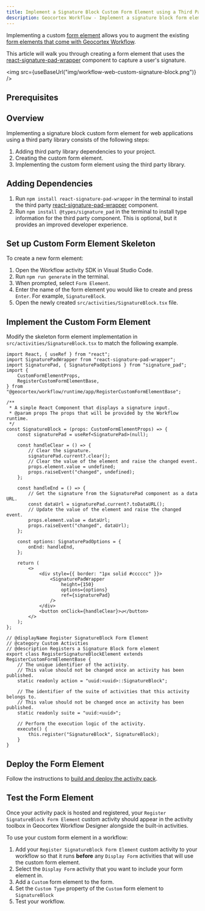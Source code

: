 ```yaml
---
title: Implement a Signature Block Custom Form Element using a Third Party Library
description: Geocortex Workflow - Implement a signature block form element for web applications using a third party library
---
```



Implementing a custom [form element](key-concepts.mdx#form-elements) allows you to augment the existing [form elements that come with Geocortex Workflow](https://docs.geocortex.com/workflow/latest/help/Default.htm#wf5/help/form-elements/auto-complete.htm%3FTocPath%3DForms%7CForm%2520Element%2520Reference%7C_____0).

This article will walk you through creating a form element that uses the [react-signature-pad-wrapper](https://github.com/michaeldzjap/react-signature-pad-wrapper) component to capture a user's signature.

<img src={useBaseUrl("img/workflow-web-custom-signature-block.png")} />

## Prerequisites

<WebPrereqs />

## Overview

Implementing a signature block custom form element for web applications using a third party library consists of the following steps:

1. Adding third party library dependencies to your project.
1. Creating the custom form element.
1. Implementing the custom form element using the third party library.

## Adding Dependencies

1. Run `npm install react-signature-pad-wrapper` in the terminal to install the third party [react-signature-pad-wrapper](https://github.com/michaeldzjap/react-signature-pad-wrapper) component.
1. Run `npm install @types/signature_pad` in the terminal to install type information for the third party component. This is optional, but it provides an improved developer experience.

## Set up Custom Form Element Skeleton

To create a new form element:

1. Open the Workflow activity SDK in Visual Studio Code.
1. Run `npm run generate` in the terminal.
1. When prompted, select `Form Element`.
1. Enter the name of the form element you would like to create and press `Enter`. For example, `SignatureBlock`.
1. Open the newly created `src/activities/SignatureBlock.tsx` file.

## Implement the Custom Form Element

Modify the skeleton form element implementation in `src/activities/SignatureBlock.tsx` to match the following example.

```tsx title="src/activities/SignatureBlock.tsx"
import React, { useRef } from "react";
import SignaturePadWrapper from "react-signature-pad-wrapper";
import SignaturePad, { SignaturePadOptions } from "signature_pad";
import {
    CustomFormElementProps,
    RegisterCustomFormElementBase,
} from "@geocortex/workflow/runtime/app/RegisterCustomFormElementBase";

/**
 * A simple React Component that displays a signature input.
 * @param props The props that will be provided by the Workflow runtime.
 */
const SignatureBlock = (props: CustomFormElementProps) => {
    const signaturePad = useRef<SignaturePad>(null);

    const handleClear = () => {
        // Clear the signature.
        signaturePad.current?.clear();
        // Clear the value of the element and raise the changed event.
        props.element.value = undefined;
        props.raiseEvent("changed", undefined);
    };

    const handleEnd = () => {
        // Get the signature from the SignaturePad component as a data URL.
        const dataUrl = signaturePad.current?.toDataURL();
        // Update the value of the element and raise the changed event.
        props.element.value = dataUrl;
        props.raiseEvent("changed", dataUrl);
    };

    const options: SignaturePadOptions = {
        onEnd: handleEnd,
    };

    return (
        <>
            <div style={{ border: "1px solid #cccccc" }}>
                <SignaturePadWrapper
                    height={150}
                    options={options}
                    ref={signaturePad}
                />
            </div>
            <button onClick={handleClear}>↺</button>
        </>
    );
};

// @displayName Register SignatureBlock Form Element
// @category Custom Activities
// @description Registers a Signature Block form element
export class RegisterSignatureBlockElement extends RegisterCustomFormElementBase {
    // The unique identifier of the activity.
    // This value should not be changed once an activity has been published.
    static readonly action = "uuid:<uuid>::SignatureBlock";

    // The identifier of the suite of activities that this activity belongs to.
    // This value should not be changed once an activity has been published.
    static readonly suite = "uuid:<uuid>";

    // Perform the execution logic of the activity.
    execute() {
        this.register("SignatureBlock", SignatureBlock);
    }
}
```

## Deploy the Form Element

Follow the instructions to [build and deploy the activity pack](sdk-web-overview.mdx#deployment).

## Test the Form Element

Once your activity pack is hosted and registered, your `Register SignatureBlock Form Element` custom activity should appear in the activity toolbox in Geocortex Workflow Designer alongside the built-in activities.

To use your custom form element in a workflow:

1. Add your `Register SignatureBlock Form Element` custom activity to your workflow so that it runs **before** any `Display Form` activities that will use the custom form element.
1. Select the `Display Form` activity that you want to include your form element in.
1. Add a `Custom` form element to the form.
1. Set the `Custom Type` property of the `Custom` form element to `SignatureBlock`
1. Test your workflow.
